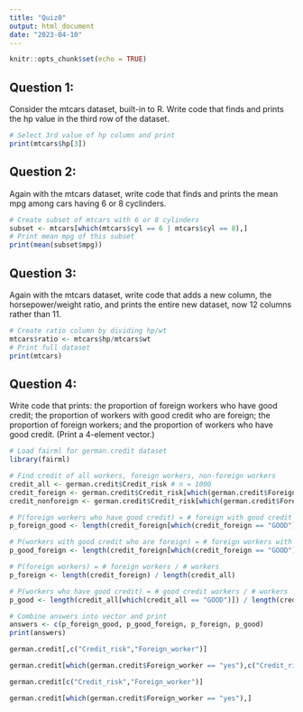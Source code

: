 ```yaml
---
title: "Quiz0"
output: html_document
date: "2023-04-10"
---
```


```r
knitr::opts_chunk$set(echo = TRUE)
```

## Question 1:

Consider the mtcars dataset, built-in to R. Write code that finds and prints the hp value in the third row of the dataset.

```r
# Select 3rd value of hp column and print
print(mtcars$hp[3])
```

## Question 2:

Again with the mtcars dataset, write code that finds and prints the mean mpg among cars having 6 or 8 cyclinders.

```r
# Create subset of mtcars with 6 or 8 cylinders
subset <- mtcars[which(mtcars$cyl == 6 | mtcars$cyl == 8),]
# Print mean mpg of this subset
print(mean(subset$mpg))
```

## Question 3:

Again with the mtcars dataset, write code that adds a new column, the horsepower/weight ratio, and prints the entire new dataset, now 12 columns rather than 11.

```r
# Create ratio column by dividing hp/wt
mtcars$ratio <- mtcars$hp/mtcars$wt
# Print full dataset
print(mtcars)
```

## Question 4:

Write code that prints: the proportion of foreign workers who have good credit; the proportion of workers with good credit who are foreign; the proportion of foreign workers; and the proportion of workers who have good credit. (Print a 4-element vector.)

```r
# Load fairml for german.credit dataset
library(fairml)

# Find credit of all workers, foreign workers, non-foreign workers
credit_all <- german.credit$Credit_risk # n = 1000
credit_foreign <- german.credit$Credit_risk[which(german.credit$Foreign_worker == "yes")] # n = 963
credit_nonforeign <- german.credit$Credit_risk[which(german.credit$Foreign_worker == "no")] # n = 37

# P(foreign workers who have good credit) = # foreign with good credit / # foreign
p_foreign_good <- length(credit_foreign[which(credit_foreign == "GOOD")]) / length(credit_foreign)

# P(workers with good credit who are foreign) = # foreign workers with good credit / # workers with good credit
p_good_foreign <- length(credit_foreign[which(credit_foreign == "GOOD")]) / length(credit_all[which(credit_all == "GOOD")])

# P(foreign workers) = # foreign workers / # workers
p_foreign <- length(credit_foreign) / length(credit_all)

# P(workers who have good credit) = # good credit workers / # workers
p_good <- length(credit_all[which(credit_all == "GOOD")]) / length(credit_all)

# Combine answers into vector and print
answers <- c(p_foreign_good, p_good_foreign, p_foreign, p_good)
print(answers)
```

```r
german.credit[,c("Credit_risk","Foreign_worker")]
```

```r
german.credit[which(german.credit$Foreign_worker == "yes"),c("Credit_risk","Foreign_worker")]
```


```r
german.credit[c("Credit_risk","Foreign_worker")]
```


```r
german.credit[which(german.credit$Foreign_worker == "yes"),]
```
